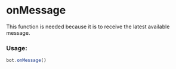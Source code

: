 # onMessage

This function is needed because it is to receive the latest available message.

### Usage:

```javascript
bot.onMessage()
```
